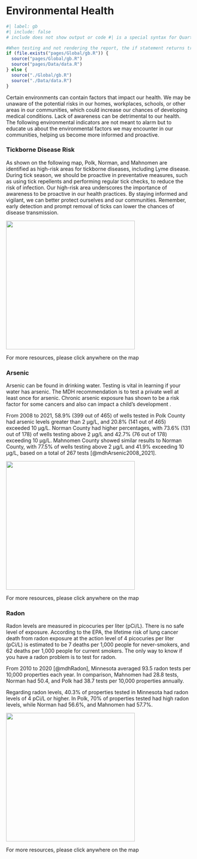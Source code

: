# Environmental Health

```r
#| label: gb
#| include: false
# include does not show output or code #| is a special syntax for Quarto 

#When testing and not rendering the report, the if statement returns true but when rendering as the report, the else executes
if (file.exists("pages/Global/gb.R")) {
  source("pages/Global/gb.R")
  source("pages/Data/data.R")
} else {
  source("./Global/gb.R")
  source("./Data/data.R")
}
```

Certain environments can contain factors that impact our health. We may be unaware of the potential risks in our homes, workplaces, schools, or other areas in our communities, which could increase our chances of developing medical conditions. Lack of awareness can be detrimental to our health. The following environmental indicators are not meant to alarm but to educate us about the environmental factors we may encounter in our communities, helping us become more informed and proactive.

### Tickborne Disease Risk

As shown on the following map, Polk, Norman, and Mahnomen are identified as high-risk areas for tickborne diseases, including Lyme disease. During tick season, we should be proactive in preventative measures, such as using tick repellents and performing regular tick checks, to reduce the risk of infection. Our high-risk area underscores the importance of awareness to be proactive in our health practices. By staying informed and vigilant, we can better protect ourselves and our communities. Remember, early detection and prompt removal of ticks can lower the chances of disease transmission.

::: {#fig-tickborneRisk}
[![](Attachments/090_environmentalHealth/mnMap_countyTickBorneRisk.png){fig-align="center" width="351"}](https://www.health.state.mn.us/diseases/lyme/highrisk.html)

For more resources, please click anywhere on the map
:::

### Arsenic

Arsenic can be found in drinking water. Testing is vital in learning if your water has arsenic. The MDH recommendation is to test a private well at least once for arsenic. Chronic arsenic exposure has shown to be a risk factor for some cancers and also can impact a child's development .

From 2008 to 2021, 58.9% (399 out of 465) of wells tested in Polk County had arsenic levels greater than 2 µg/L, and 20.8% (141 out of 465) exceeded 10 µg/L. Norman County had higher percentages, with 73.6% (131 out of 178) of wells testing above 2 µg/L and 42.7% (76 out of 178) exceeding 10 µg/L. Mahnomen County showed similar results to Norman County, with 77.5% of wells testing above 2 µg/L and 41.9% exceeding 10 µg/L, based on a total of 267 tests [@mdhArsenic2008_2021].

::: {#fig-privateWellsAs}
[![](Attachments/090_environmentalHealth/mnMap_countyAs10ugLDML.png){fig-align="center" width="351"}](https://mndatamaps.web.health.state.mn.us/interactive/wells.html)

For more resources, please click anywhere on the map
:::

### Radon

Radon levels are measured in picocuries per liter (pCi/L). There is no safe level of exposure. According to the EPA, the lifetime risk of lung cancer death from radon exposure at the action level of 4 picocuries per liter (pCi/L) is estimated to be 7 deaths per 1,000 people for never-smokers, and 62 deaths per 1,000 people for current smokers. The only way to know if you have a radon problem is to test for radon.

From 2010 to 2020 [@mdhRadon], Minnesota averaged 93.5 radon tests per 10,000 properties each year. In comparison, Mahnomen had 28.8 tests, Norman had 50.4, and Polk had 38.7 tests per 10,000 properties annually.

Regarding radon levels, 40.3% of properties tested in Minnesota had radon levels of 4 pCi/L or higher. In Polk, 70% of properties tested had high radon levels, while Norman had 56.6%, and Mahnomen had 57.7%.

::: {#fig-radon}
[![](Attachments/090_environmentalHealth/mnMap_countyRn4pCiL.png){fig-align="center" width="351"}](https://mndatamaps.web.health.state.mn.us/interactive/radon.html)

For more resources, please click anywhere on the map
:::
